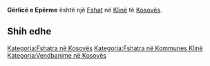 {{Fshat në Kosovës
 | Emri                = Gërlicë e Epërme
| sqi_N_name = Gërlicë e Epërme
| sqi_N_FULL_NAME_RO = Gërlicë e Epërme
| sqi_N_FULL_NAME_ND_RO = Gerlice e Eperme
| sqi_N_SORT_NAME_RG = GERLICEEEPERME
| sqi_N_FULL_NAME_RG = Gërlicë e Epërme
| sqi_N_FULL_NAME_ND_RG = Gerlice e Eperme
| sqi_V_name = Gryka e Epërme
| sqi_V_FULL_NAME_RO = Gryka e Epërme Gërlice e Epërme
| sqi_V_FULL_NAME_ND_RO = Gryka e Eperme Gerlice e Eperme
| sqi_V_SORT_NAME_RG = GRYKAEEPERME GERLICEEEPERME
| sqi_V_FULL_NAME_RG = Gryka e Epërme Gërlice e Epërme
| sqi_V_FULL_NAME_ND_RG = Gryka e Eperme Gerlice e Eperme
| srp_N_name = Gornja Grlica
| srp_N_FULL_NAME_RO = Gornja Grlica
| srp_N_FULL_NAME_ND_RO = Gornja Grlica
| srp_N_SORT_NAME_RG = GORNJAGRLICA
| srp_N_FULL_NAME_RG = Gornja Grlica
| srp_N_FULL_NAME_ND_RG = Gornja Grlica
| srp_NS_name = Горња Грлица
| srp_NS_FULL_NAME_RO = Горња Грлица
| srp_NS_FULL_NAME_ND_RO = Горња Грлица
| srp_NS_SORT_NAME_RG = ГОРЊАГРЛИЦА
| srp_NS_FULL_NAME_RG = Горња Грлица
| srp_NS_FULL_NAME_ND_RG = Горња Грлица

 | Emri (Rasa dhanore) = 
 | Figura              = 
 | Shteti              = Kosovo
 | Komuna              = Klinë
 | Kodi postar         = 
 | Sipërfaqja          = 

 | Popullsia           = 

 | Regj. i popullsisë  = 
 | Dend. e popullsisë  = 
 | Faqja zyrtare       = 
 <!--- Koordinatat ----> 
 | Gjerësia            = 42.276111
 | Gjatësia            = 21.165556
 | Lartësia            = 
}}
'''Gërlicë e Epërme''' është një [[Fshat]] në [[Klinë]] të [[Kosovës]].

<!-- == Gjeografia == -->
<!-- == Historia == -->
<!-- == Demografia == -->
== Shih edhe ==
{{Komuna Klinë}}
{{Kosovo-Administrata-Cung}}

[[Kategoria:Fshatra në Kosovës]]
[[Kategoria:Fshatra në Kommunes Klinë]]
[[Kategoria:Vendbanime në Kosovës]]